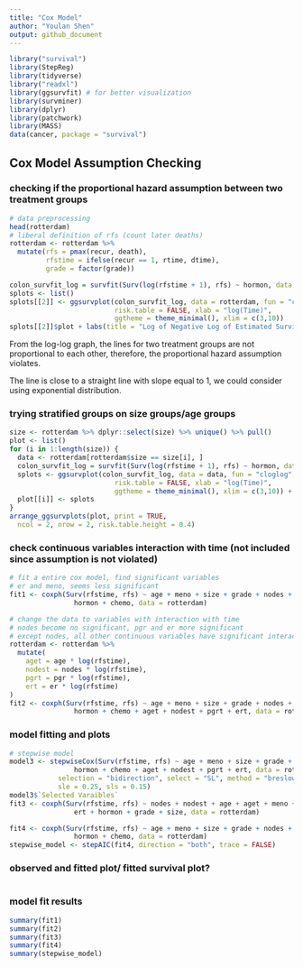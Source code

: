 ```yaml
---
title: "Cox Model"
author: "Youlan Shen"
output: github_document
---
```


```r
library("survival")
library(StepReg)
library(tidyverse)
library("readxl")
library(ggsurvfit) # for better visualization
library(survminer)
library(dplyr)
library(patchwork)
library(MASS)
data(cancer, package = "survival")
```

## Cox Model Assumption Checking

### checking if the proportional hazard assumption between two treatment groups 

```r
# data preprocessing
head(rotterdam)
# liberal definition of rfs (count later deaths)
rotterdam <- rotterdam %>% 
  mutate(rfs = pmax(recur, death),
         rfstime = ifelse(recur == 1, rtime, dtime),
         grade = factor(grade)) 
```


```r
colon_survfit_log = survfit(Surv(log(rfstime + 1), rfs) ~ hormon, data = rotterdam)
splots <- list()
splots[[2]] <- ggsurvplot(colon_survfit_log, data = rotterdam, fun = "cloglog",
                          risk.table = FALSE, xlab = "log(Time)", 
                          ggtheme = theme_minimal(), xlim = c(3,10))
splots[[2]]$plot + labs(title = "Log of Negative Log of Estimated Survival Function")
```

From the log-log graph, the lines for two treatment groups are not proportional to each other, therefore, the proportional hazard assumption violates.

The line is close to a straight line with slope equal to 1, we could consider using exponential distribution.



### trying stratified groups on size groups/age groups

```r
size <- rotterdam %>% dplyr::select(size) %>% unique() %>% pull()
plot <- list()
for (i in 1:length(size)) {
  data <- rotterdam[rotterdam$size == size[i], ]
  colon_survfit_log = survfit(Surv(log(rfstime + 1), rfs) ~ hormon, data = data)
  splots <- ggsurvplot(colon_survfit_log, data = data, fun = "cloglog",
                          risk.table = FALSE, xlab = "log(Time)", 
                          ggtheme = theme_minimal(), xlim = c(3,10)) + labs(title = paste("Log(-Log(S(t))) of in Size Group", size[i]))
  plot[[i]] <- splots
}
arrange_ggsurvplots(plot, print = TRUE,
  ncol = 2, nrow = 2, risk.table.height = 0.4)

```

### check continuous variables interaction with time (not included since assumption is not violated)

```r
# fit a entire cox model, find significant variables
# er and meno, seems less significant
fit1 <- coxph(Surv(rfstime, rfs) ~ age + meno + size + grade + nodes + pgr + er +
                hormon + chemo, data = rotterdam)

# change the data to variables with interaction with time
# nodes become no significant, pgr and er more significant
# except nodes, all other continuous variables have significant interaction with time
rotterdam <- rotterdam %>% 
  mutate(
    aget = age * log(rfstime),
    nodest = nodes * log(rfstime),
    pgrt = pgr * log(rfstime), 
    ert = er * log(rfstime)
)
fit2 <- coxph(Surv(rfstime, rfs) ~ age + meno + size + grade + nodes + pgr + er +
                hormon + chemo + aget + nodest + pgrt + ert, data = rotterdam)
```

### model fitting and plots

```r
# stepwise model
model3 <- stepwiseCox(Surv(rfstime, rfs) ~ age + meno + size + grade + nodes + pgr + er +
                hormon + chemo + aget + nodest + pgrt + ert, data = rotterdam, 
            selection = "bidirection", select = "SL", method = "breslow", 
            sle = 0.25, sls = 0.15)
model3$`Selected Varaibles`
fit3 <- coxph(Surv(rfstime, rfs) ~ nodes + nodest + age	+ aget + meno + er + 
                ert + hormon + grade + size, data = rotterdam)
```

```r
fit4 <- coxph(Surv(rfstime, rfs) ~ age + meno + size + grade + nodes + pgr + er +
                hormon + chemo, data = rotterdam)
stepwise_model <- stepAIC(fit4, direction = "both", trace = FALSE)
```

### observed and fitted plot/ fitted survival plot?

```r

```

### model fit results

```r
summary(fit1)
summary(fit2)
summary(fit3)
summary(fit4)
summary(stepwise_model)
```

